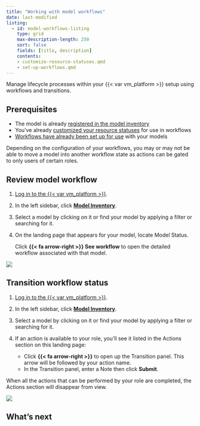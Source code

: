 ```yaml
---
title: "Working with model workflows"
date: last-modified
listing:
  - id: model-workflows-listing
    type: grid
    max-description-length: 250
    sort: false
    fields: [title, description]
    contents:
    - customize-resource-statuses.qmd
    - set-up-workflows.qmd
---
```


Manage lifecycle processes within your {{< var vm_platform >}} setup using workflows and transitions.

## Prerequisites

- The model is already [registered in the model inventory](register-models-in-model-inventory.qmd)
- You've already [customized your resource statuses](customize-resource-statuses.qmd) for use in workflows
- [Workflows have already been set up for use](set-up-workflows.qmd) with your models

::: {.callout-tip appearance="minimal"}
Depending on the configuration of your workflows, you may or may not be able to move a model into another workflow state as actions can be gated to only users of certain roles. 
:::

## Review model workflow

1. [Log in to the {{< var vm_platform >}}]({{< var vm_url >}}).

2. In the left sidebar, click [**Model Inventory**]({{< var vm_url >}}/model-inventory).

3. Select a model by clicking on it or find your model by applying a filter or searching for it.

4. On the landing page that appears for your model, locate Model Status.

    Click **{{< fa arrow-right >}} See workflow** to open the detailed workflow associated with that model.

![](see-workflow.gif){fig-alt="See workflow under the Model Status section."}

## Transition workflow status

1. [Log in to the {{< var vm_platform >}}]({{< var vm_url >}}).

2. In the left sidebar, click [**Model Inventory**]({{< var vm_url >}}/model-inventory).

3. Select a model by clicking on it or find your model by applying a filter or searching for it.

4. If an action is available to your role, you'll see it listed in the Actions section on this landing page:

    - Click **{{< fa arrow-right >}}** to open up the Transition panel. This arrow will be followed by your action name. 
    - In the Transition panel, enter a Note then click **Submit**. 

::: {.callout-tip appearance="minimal"}
When all the actions that can be performed by your role are completed, the Actions section will disappear from view. 
:::

![](transition-workflow.gif){fig-alt="Transitioning a workflow status under the Actions section."}

## What's next

:::{#model-workflows-listing}
:::